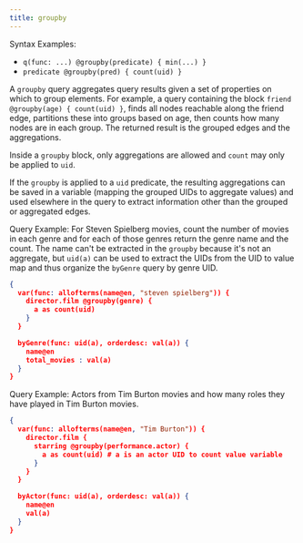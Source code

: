 ```yaml
---
title: groupby
---
```


Syntax Examples:

- `q(func: ...) @groupby(predicate) { min(...) }`
- `predicate @groupby(pred) { count(uid) }`

A `groupby` query aggregates query results given a set of properties on which to
group elements. For example, a query containing the block
`friend @groupby(age) { count(uid) }`, finds all nodes reachable along the
friend edge, partitions these into groups based on age, then counts how many
nodes are in each group. The returned result is the grouped edges and the
aggregations.

Inside a `groupby` block, only aggregations are allowed and `count` may only be
applied to `uid`.

If the `groupby` is applied to a `uid` predicate, the resulting aggregations can
be saved in a variable (mapping the grouped UIDs to aggregate values) and used
elsewhere in the query to extract information other than the grouped or
aggregated edges.

Query Example: For Steven Spielberg movies, count the number of movies in each
genre and for each of those genres return the genre name and the count. The name
can't be extracted in the `groupby` because it's not an aggregate, but `uid(a)`
can be used to extract the UIDs from the UID to value map and thus organize the
`byGenre` query by genre UID.

```json
{
  var(func: allofterms(name@en, "steven spielberg")) {
    director.film @groupby(genre) {
      a as count(uid)
    }
  }

  byGenre(func: uid(a), orderdesc: val(a)) {
    name@en
    total_movies : val(a)
  }
}
```

Query Example: Actors from Tim Burton movies and how many roles they have played
in Tim Burton movies.

```json
{
  var(func: allofterms(name@en, "Tim Burton")) {
    director.film {
      starring @groupby(performance.actor) {
        a as count(uid) # a is an actor UID to count value variable
      }
    }
  }

  byActor(func: uid(a), orderdesc: val(a)) {
    name@en
    val(a)
  }
}
```
